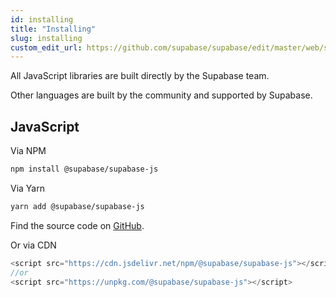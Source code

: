 ```yaml
---
id: installing
title: "Installing"
slug: installing
custom_edit_url: https://github.com/supabase/supabase/edit/master/web/spec/supabase.yml
---
```



All JavaScript libraries are built directly by the Supabase team. 

Other languages are built by the community and supported by Supabase.

## JavaScript

Via NPM
```bash
npm install @supabase/supabase-js
```

Via Yarn
```bash
yarn add @supabase/supabase-js
```

Find the source code on [GitHub](https://github.com/supabase/supabase-js).  

Or via CDN
```js
<script src="https://cdn.jsdelivr.net/npm/@supabase/supabase-js"></script>
//or
<script src="https://unpkg.com/@supabase/supabase-js"></script>
```